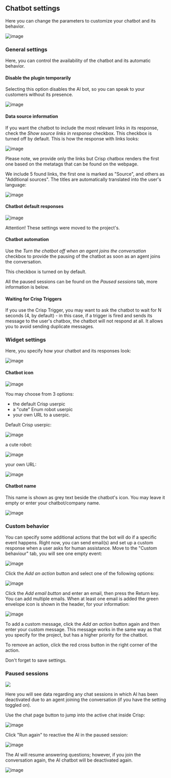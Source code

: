 
## Chatbot settings

Here you can change the parameters to customize your chatbot and its behavior.

![image](https://github.com/StubbornDeer/enum-docs-nextra/assets/91156314/90e47b8b-d617-426e-8fa2-b93c26a477bc)


### General settings
Here, you can control the availability of the chatbot and its automatic behavior.

#### Disable the plugin temporarily

Selecting this option disables the AI bot, so you can speak to your customers without its presence.

![image](https://github.com/StubbornDeer/enum-docs-nextra/assets/91156314/e482bbf2-ef82-46bf-93b3-144e96e5127c)

#### Data source information
If you want the chatbot to include the most relevant links in its response, check the *Show source links in response* checkbox.
<Callout>
This checkbox is turned off by default.
</Callout>
This is how the response with links looks:

![image](https://github.com/StubbornDeer/enum-docs-nextra/assets/91156314/03342743-2538-42df-890e-7c4e8f291c65)


<Callout>Please note, we provide only the links but Crisp chatbox renders the first one based on the metatags that can be found on the webpage.</Callout>

We include 5 found links, the first one is marked as "Source", and others as "Additional sources". The titles are automatically translated into the user's language:

![image](https://github.com/StubbornDeer/enum-docs-nextra/assets/91156314/dfd9aa31-5ade-476f-aef8-5df7bd6291c0)

#### Chatbot default responses

![image](https://github.com/StubbornDeer/enum-docs-nextra/assets/91156314/3b6f590a-e17c-499d-830d-e604fb7e1c6d)


<Callout>Attention! These settings were moved to the project's.</Callout>

#### Chatbot automation
Use the *Turn the chatbot off when an agent joins the conversation* checkbox to provide the pausing of the chatbot as soon as an agent joins the conversation.

<Callout>
This checkbox is turned on by default.
</Callout>

All the paused sessions can be found on the *Paused sessions* tab, more information is below.

#### Waiting for Crisp Triggers
If you use the Crisp Trigger, you may want to ask the chatbot to wait for N seconds (4, by default) - in this case, if a trigger is fired and sends its message to the user's chatbox, the chatbot will not respond at all. It allows you to avoid sending duplicate messages.

### Widget settings
Here, you specify how your chatbot and its responses look:

![image](https://github.com/StubbornDeer/enum-docs-nextra/assets/91156314/831d2e64-801e-404c-9e8d-e149387cbfed)

#### Chatbot icon

![image](https://github.com/StubbornDeer/enum-docs-nextra/assets/91156314/a1401d5d-9943-48f5-ab64-e7d62623d04c)

  You may choose from 3 options:
  
  - the default Crisp userpic
  - a "cute" Enum robot userpic
  - your own URL to a userpic.
  
  Default Crisp userpic:
  
![image](https://github.com/StubbornDeer/enum-docs-nextra/assets/91156314/5a903c4f-f974-45e6-96fd-aed450d30ac5)

  
  a cute robot:
  
![image](https://github.com/StubbornDeer/enum-docs-nextra/assets/91156314/8f669673-8ed4-4646-b89a-7281b4362766)

  
  your own URL:
  
![image](https://github.com/StubbornDeer/enum-docs-nextra/assets/91156314/e57db858-3b7d-44be-8a5d-91a24645ffbf)

#### Chatbot name
This name is shown as grey text beside the chatbot's icon. You may leave it empty or enter your chatbot/company name.

![image](https://github.com/StubbornDeer/enum-docs-nextra/assets/91156314/9c6306a6-ff8f-4572-b86f-ab247c503d01)
  
### Custom behavior
You can specify some additional actions that the bot will do if a specific event happens. Right now, you can send email(s) and set up a custom response when a user asks for human assistance.
Move to the "Custom behaviour" tab, you will see one empty event:

![image](https://github.com/StubbornDeer/enum-docs-nextra/assets/91156314/a2d10e12-1a70-4277-9a13-278c72df12ad)


Click the *Add an action* button and select one of the following options:

![image](https://github.com/StubbornDeer/enum-docs-nextra/assets/91156314/653b2e53-c6fd-4fb7-86fb-db3cdb4c23b8)

Click the *Add email button* and enter an email, then press the Return key. You can add multiple emails. When at least one email is added the green envelope icon is shown in the header, for your information:

![image](https://github.com/StubbornDeer/enum-docs-nextra/assets/91156314/3ef35636-240f-41af-9d0d-91ee5d2d1fe1)

To add a custom message, click the *Add an action* button again and then enter your custom message. This message works in the same way as that you specify for the project, but has a higher priority for the chatbot.

To remove an action, click the red cross button in the right corner of the action.

<Callout>Don't forget to save settings.</Callout>
### Paused sessions

![](https://github.com/StubbornDeer/enum-docs-nextra/assets/91156314/6e0b35a3-6119-42b1-a7fd-6a32608238c8)

Here you will see data regarding any chat sessions in which AI has been deactivated due to an agent joining the conversation (if you have the setting toggled on).



Use the chat page button to jump into the active chat inside Crisp:

![image](https://github.com/StubbornDeer/enum-docs-nextra/assets/91156314/931a5c90-bdd4-4dab-b540-805dc8fc1e33)



Click "Run again" to reactive the AI in the paused session:

![image](https://github.com/StubbornDeer/enum-docs-nextra/assets/91156314/b6ab0205-79c9-45e3-a437-6dbd1b3f2380)


The AI will resume answering questions; however, if you join the conversation again, the AI chatbot will be deactivated again.

![image](https://github.com/StubbornDeer/enum-docs-nextra/assets/91156314/0eb4d116-c527-46bd-9fc8-c41d4b97f72e)

